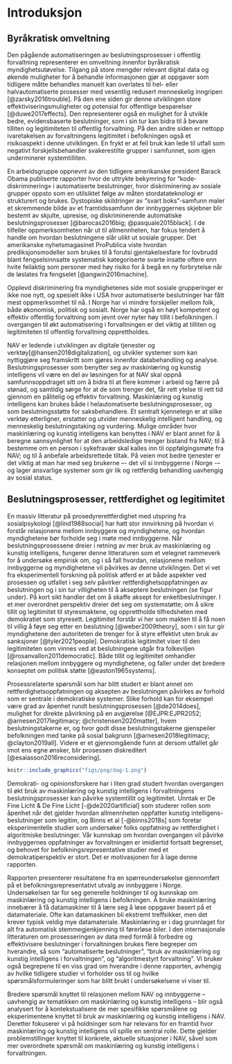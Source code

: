 # Introduksjon {#introduksjon}

## Byråkratisk omveltning
Den pågående automatiseringen av beslutningsprosesser i offentlig forvaltning representerer en omveltning innenfor byråkratisk myndighetsutøvelse. 
Tilgang på store mengder relevant digital data og økende muligheter for å behandle informasjonen gjør at oppgaver som tidligere måtte behandles manuelt kan overlates til hel- eller halvautomatiserte prosesser med vesentlig redusert menneskelig inngripen [@zarsky2016trouble]. 
På den ene siden gir denne utviklingen store effektiviseringsmuligheter og potensial for offentlige besparelser [@duwe2017effects].
Den representerer også en mulighet for å utvikle bedre, evidensbaserte beslutninger, som i sin tur kan bidra til å bevare tilliten og legitimiteten til offentlig forvaltning. 
På den andre siden er nettopp ivaretakelsen av forvaltningens legitimitet i befolkningen også et risikoaspekt i denne utviklingen. 
En frykt er at feil bruk kan lede til utfall som negativt forskjellsbehandler svakerestilte grupper i samfunnet, som igjen underminerer systemtilliten.

En arbeidsgruppe oppnevnt av den tidligere amerikanske president Barack Obama publiserte rapporter hvor de uttrykte bekymring for “kode-diskriminering» i automatiserte beslutninger, hvor diskriminering av sosiale grupper oppsto som en utilsiktet følge av måten stordatateknologi er strukturert og brukes. 
Dystopiske skildringer av “svart boks”-samfunn maler et skremmende bilde av et framtidssamfunn der innbyggernes skjebner blir bestemt av skjulte, upresise, og diskriminerende automatiske beslutningsprosesser [@barocas2016big; @pasquale2015black].
I de tilfeller oppmerksomheten når ut til allmennheten, har fokus tendert å handle om hvordan beslutningene slår ulikt ut sosiale grupper. 
Det amerikanske nyhetsmagasinet ProPublica viste hvordan prediksjonsmodeller som brukes til å forutsi gjentakelsesfare for lovbrudd blant fengselsinnsatte systematisk kategoriserte svarte insatte oftere enn hvite feilaktig som personer med høy risiko for å begå en ny forbrytelse når de løslates fra fengselet [@angwin2016machine].

Opplevd diskriminering fra myndighetenes side mot sosiale grupperinger er ikke noe nytt, og spesielt ikke i USA hvor automatiserte beslutninger har fått mest oppmerksomhet til nå. 
I Norge har vi mindre forskjeller mellom folk, både økonomisk, politisk og sosialt. 
Norge har også en høyt kompetent og effektiv offentlig forvaltning som jevnt over nyter høy tillit i befolkningen.
I overgangen til økt automatisering i forvaltningen er det viktig at tilliten og legitimiteten til offentlig forvaltning opprettholdes.

NAV er ledende i utviklingen av digitale tjenester og verktøy[@hansen2018digitalization], og utvikler systemer som kan nyttiggjøre seg framskritt som gjøres innenfor databehandling og analyse. 
Beslutningsprosesser som benytter seg av maskinlæring og kunstig intelligens vil være en del av løsningen for at NAV skal oppnå samfunnsoppdraget sitt om å bidra til at flere kommer i arbeid og færre på stønad, og samtidig sørge for at de som trenger det, får rett ytelse til rett tid gjennom en pålitelig og effektiv forvaltning. 
Maskinlæring og kunstig intelligens kan brukes både i helautomatiserte beslutningsprosesser, og som beslutningsstøtte for saksbehandlere. 
Et sentralt kjennetegn er at slike verktøy etterligner, erstatter og utvider menneskelig intelligent handling, og menneskelig beslutningstaking og vurdering.
Mulige områder hvor maskinlæring og kunstig intelligens kan benyttes i NAV er blant annet for å beregne sannsynlighet for at den arbeidsledige trenger bistand fra NAV; til å bestemme om en person i sykefravær skal kalles inn til oppfølgingsmøte fra NAV; og til å anbefale arbeidsrettede tiltak.
På veien mot bedre tjenester er det viktig at man har med seg brukerne –- det vil si innbyggerne i Norge -– og lager ansvarlige systemer som gir lik og rettferdig behandling uavhengig av sosial status.

## Beslutningsprosesser, rettferdighet og legitimitet
En massiv litteratur på prosedyrerettferdighet med utspring fra sosialpsykologi [@lind1988social] har hatt stor innvirkning på hvordan vi forstår relasjonene mellom innbyggere og myndighetene, og hvordan myndighetene bør forholde seg i møte med innbyggerne.
Når beslutningsprosessene dreier i retning av mer bruk av maskinlæring og kunstig intelligens, fungerer denne litteraturen som et velegnet rammeverk for å undersøke empirisk om, og i så fall hvordan, relasjonene mellom innbyggerne og myndighetene vil påvirkes av denne utviklingen.
Det vi vet fra eksperimentell forskning på politisk atferd er at både aspekter ved prosessen og utfallet i seg selv påvirker rettferdighetsoppfatningen av beslutningen og i sin tur villigheten til å akseptere beslutningen (se figur under). 
På kort sikt handler det om å skaffe aksept for enkeltbeslutninger. 
I et mer overordnet perspektiv dreier det seg om systemstøtte; om å sikre tillit og legitimitet til styresmaktene, og opprettholde tilfredsheten med demokratiet som styresett. 
Legitimitet forstår vi her som makten til å få noen til villig å føye seg etter en beslutning [@weber2009theory], som i sin tur gir myndighetene den autoriteten de trenger for å styre effektivt uten bruk av sanksjoner [@tyler2021people]. 
Demokratisk legitimitet viser til den legitimiteten som vinnes ved at beslutningene utgår fra folkeviljen [@rosanvallon2011democratic].
Både tillit og legitimitet omhandler relasjonen mellom innbyggere og myndighetene, og faller under det bredere konseptet om politisk støtte [@easton1965systems].

Prosessrelaterte spørsmål som har blitt studert er blant annet om rettferdighetsoppfatningen og aksepten av beslutningen påvirkes av forhold som er sentrale i demokratiske systemer.
Slike forhold kan for eksempel være grad av åpenhet rundt beslutningsprosessen [@de2014does], mulighet for direkte påvirkning på en avgjørelse [@EJPR:EJPR2052; @arnesen2017legitimacy; @christensen2020matter], hvem beslutningstakerne er, og hvor godt disse beslutningstakerne gjenspeiler befolkningen med tanke på sosial bakgrunn [@arnesen2018legitimacy; @clayton2019all]. 
Videre er et gjennomgående funn at dersom utfallet går imot ens egne ønsker, blir prosessen diskreditert [@esaiasson2016reconsidering].


```r
knitr::include_graphics("figs/png/dag-1.png")
```

Demokrati- og opinionsforskere har i liten grad studert hvordan overgangen til økt bruk av maskinlæring og kunstig intelligens i forvaltningens beslutningsprosesser kan påvirke systemtillit og legitimitet. 
Unntak er De Fine Licht & De Fine Licht [-@de2020artificial] som studerer rollen som åpenhet når det gjelder hvordan allmennheten oppfatter kunstig intelligens-beslutninger som legitim, og Binns et al [-@binns2018s] som foretar eksperimentelle studier som undersøker folks oppfatning av rettferdighet i algoritmiske beslutninger.
Vår kunnskap om hvordan overgangen vil påvirke innbyggernes oppfatninger av forvaltningen er imidlertid fortsatt begrenset, og behovet for befolkningsrepresentative studier med et demokratiperspektiv er stort.
Det er motivasjonen for å lage denne rapporten.

Rapporten presenterer resultatene fra en spørreundersøkelse gjennomført på et befolkningsrepresentativt utvalg av innbyggere i Norge.
Undersøkelsen tar for seg generelle holdninger til og kunnskap om maskinlæring og kunstig intelligens i befolkningen. 
Å bruke maskinlæring innebærer å få datamaskiner til å lære seg å løse oppgaver basert på et datamateriale. 
Ofte kan datamaskinen bli ekstremt treffsikker, men det krever typisk veldig mye datamateriale. 
Maskinlæring er i dag grunnlaget for alt fra automatisk stemmegjenkjenning til førerløse biler.
I den internasjonale litteraturen om prosesseringen av data med formål å forbedre og effektivisere beslutninger i forvaltningen brukes flere begreper om hverandre, så som "automatiserte beslutninger", "bruk av maskinlæring og kunstig intelligens i forvaltningen", og "algoritmestyrt forvaltning".
Vi bruker også begrepene til en viss grad om hverandre i denne rapporten, avhengig av hvilke tidligere studier vi forholder oss til og hvilke spørsmålsformuleringer som har blitt brukt i undersøkelsene vi viser til.

Bredere spørsmål knyttet til relasjonen mellom NAV og innbyggerne -- uavhengig av tematikken om maskinlæring og kunstig intelligens -- blir også analysert for å kontekstualisere de mer spesifikke spørsmålene og eksperimentene knyttet til bruk av maskinlæring og kunstig intelligens i NAV.
Deretter fokuserer vi på holdninger som har relevans for en framtid hvor maskinlæring og kunstig intelligens vil spille en sentral rolle.
Dette gjelder problemstillinger knyttet til konkrete, aktuelle situasjoner i NAV, såvel som mer overordnete spørsmål om maskinlæring og kunstig intelligens i forvaltningen.

<!-- ## Data -->

<!-- Datagrunnlaget for denne rapporten er samlet inn i Norsk medborgerpanels runde 22 og 23. -->
<!-- Norsk medborgerpanel er en internettbasert undersøkelse om nordmenns holdninger til viktige samfunnstema. -->
<!-- Panelet drives av samfunnsforskere ved Universitetet i Bergen og NORCE, og er et non-profit prosjekt utelukkende benyttet til forskningsformål.  -->
<!-- Deltakerne representerer et tverrsnitt av den norske befolkningen, som noen ganger i året inviteres til å si sin mening i viktige spørsmål om norsk samfunn og politikk. -->

<!-- Panelet blir driftet av [Digital samfunnsvitenskapelig kjernefasilitet (DIGSSCORE)](www.digsscore.uib.no), som er samarbeidspartner i prosjektet. -->

<!-- Samlet antall respondenter som svarte på deler av denne undersøkelsen var 3971. -->
<!-- Typisk antall respondenter for hvert spørsmål er om lag 2000. -->

<!-- [Metoderapport for data kan lastes ned her.](https://www.uib.no/en/digsscore/122162/methodology-and-field-periods) -->
<!-- Data er åpent tilgjengelig for forskere, og kan lastes ned ved å kontakte [Sikt – Kunnskapssektorens tjenesteleverandør (tidligere kjent som NSD)](https://sikt.no/). -->
